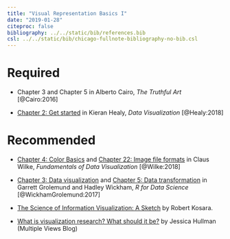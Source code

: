 ```yaml
---
title: "Visual Representation Basics I"
date: "2019-01-28"
citeproc: false
bibliography: ../../static/bib/references.bib
csl: ../../static/bib/chicago-fullnote-bibliography-no-bib.csl
---
```


# Required

- <i class="fas fa-book"></i> Chapter 3 and Chapter 5 in Alberto Cairo, *The Truthful Art* [@Cairo:2016]

- <i class="fas fa-book"></i> [Chapter 2: Get started](http://socviz.co/gettingstarted.html) in Kieran Healy, *Data Visualization* [@Healy:2018]

# Recommended

- <i class="fas fa-book"></i> [Chapter 4: Color Basics](https://serialmentor.com/dataviz/color-basics.html) and [Chapter 22: Image file formats](https://serialmentor.com/dataviz/image-file-formats.html) in Claus Wilke, *Fundamentals of Data Visualization* [@Wilke:2018]

- <i class="fas fa-book"></i> [Chapter 3: Data visualization](https://r4ds.had.co.nz/data-visualisation.html)  and [Chapter 5: Data transformation](https://r4ds.had.co.nz/transform.html) in Garrett Grolemund and Hadley Wickham, *R for Data Science* [@WickhamGrolemund:2017]

- <i class="fas fa-external-link-square-alt"></i> [The Science of Information Visualization: A Sketch ](https://eagereyes.org/criticism/sketch-of-infovis-science) by Robert Kosara.

- <i class="fas fa-external-link-square-alt"></i>[What is visualization research? What should it be?](https://medium.com/multiple-views-visualization-research-explained/what-is-visualization-research-what-should-it-be-8840a9ba658) by Jessica Hullman (Multiple Views Blog)
